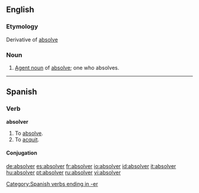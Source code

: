 ==English==

===Etymology===
Derivative of [[absolve]]

===Noun===
{{en-noun}}

# [[agent noun|Agent noun]] of [[absolve]]; one who absolves.

----

==Spanish==
===Verb===
'''absolver'''

# To [[absolve]].
# To [[acquit]].

====Conjugation====
{{es-conj-er (o-ue)|abs|lv|absuelto}}

[[Category:Spanish verbs ending in -er]]

[[de:absolver]]
[[es:absolver]]
[[fr:absolver]]
[[io:absolver]]
[[id:absolver]]
[[it:absolver]]
[[hu:absolver]]
[[pt:absolver]]
[[ru:absolver]]
[[vi:absolver]]